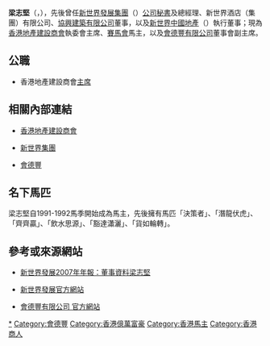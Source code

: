'''梁志堅'''（{{lang-en|Stewart Leung Chi-kin}}，{{bd|1940}}），先後曾任[[新世界發展集團|新世界發展集團]]（{{sehk|0017}}）[[公司秘書|公司秘書]]及總經理、新世界酒店（集團）有限公司、[[協興建築有限公司|協興建築有限公司]]董事，以及[[新世界中國地產|新世界中國地產]]（{{sehk2|0917}}）執行董事；現為[[香港地產建設商會|香港地產建設商會]]執委會主席、[[香港賽馬會|賽馬會]]馬主，以及[[會德豐有限公司|會德豐有限公司]]董事會副主席。

==公職==
*香港地產建設商會[[主席|主席]]

==相關內部連結==
*[[香港地產建設商會|香港地產建設商會]]

*[[新世界集團|新世界集團]]

*[[會德豐|會德豐]]

==名下馬匹==
梁志堅自1991-1992馬季開始成為馬主，先後擁有馬匹「決策者」、「潛龍伏虎」、「齊齊贏」、「飲水思源」、「豁達瀟灑」、「貨如輪轉」。

==參考或來源網站==
*[http://www.nwd.com.hk/html/download/Report/ar2007c.pdf 新世界發展2007年年報：董事資料梁志堅]{{dead link|date=2018年3月 |bot=InternetArchiveBot |fix-attempted=yes }}

*[http://www.nwd.com.hk/ 新世界發展官方網站] {{Wayback|url=http://www.nwd.com.hk/ |date=20120131071621 }}

*[http://www.wheelockcompany.com 會德豐有限公司 官方網站] {{Wayback|url=http://www.wheelockcompany.com/ |date=20200828000830 }}




{{九龍倉集團/會德豐}}{{新世界發展}}

[[Category:新世界發展|*]]
[[Category:會德豐|Category:會德豐]]
[[Category:香港億萬富豪|Category:香港億萬富豪]]
[[Category:香港馬主|Category:香港馬主]]
[[Category:香港商人|Category:香港商人]]